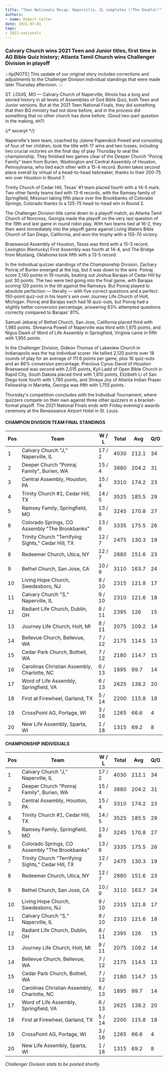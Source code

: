 ```yaml
---
title: "Teen Nationals Recap: Naperville, IL completes \"The Double\""
authors:
- name: Robert Carter
date: 2021-07-01
tags:
- 2021-nationals
---
```


### Calvary Church wins 2021 Teen and Junior titles, first time in AG Bible Quiz history; Atlanta Tamil Church wins Challenger Division in playoff

:::tip[NOTE]
This update of our original story includes corrections and adjustments to the Challenger Division individual standings that were made later Thursday afternoon.
:::

ST. LOUIS, MO — Calvary Church of Naperville, Illinois has a long and storied history in all levels of Assemblies of God Bible Quiz, both Teen and Junior versions. But at the 2021 Teen National Finals, they did something that their BQ ministry had not done before, and in the process did something that no other church has done before. (Good two-part question in the making, eh?)

{/* excerpt */}

Naperville's teen team, coached by Jolene Papendick Powell and consisting of four of her children, took the title with 17 wins and two losses, including two crucial victories on the final day of play Thursday to seal the championship. They finished two games clear of the Deeper Church "Ponraj Family" team from Burien, Washington and Central Assembly of Houston, Pennsylvania, who tied each other with a 15-4 record. Burien takes second place overall by virtual of a head-to-head tiebreaker, thanks to their 200-75 win over Houston in Round 7.

Trinity Church of Cedar Hill, Texas' #1 team placed fourth with a 14-5 mark. Two other family teams tied with 13-6 records, with the Ramsey family of Springfield, Missouri taking fifth place over the Brookbanks of Colorado Springs, Colorado thanks to a 125-75 head-to-head win in Round 2.

The Challenger Division title came down to a playoff match, as Atlanta Tamil Church of Norcross, Georgia made the playoff on the very last question of the 19th and last game in round robin play. With two teams tied at 16-2, they then went immediately into the playoff game against Living Waters Bible Church of San Diego, California, and won the trophy with a 155-70 victory.

Braeswood Assembly of Houston, Texas was third with a 15-3 record. Lexington (Kentucky) First Assembly was fourth at 14-4, and The Bridge from Mustang, Oklahoma took fifth with a 13-5 record.

In the individual quizzer standings of the Championship Division, Zachary Ponraj of Burien emerged at the top, but it was down to the wire. Ponraj score 2,140 points in 19 rounds, beating out Joshua Barajas of Cedar Hill by just 30 points. The two were tied going into the final game, with Barajas scoring 120 points in the tilt against the Ramseys. But Ponraj played to absolute perfection — literally — with five correct questions and a perfect 150-point quiz-out in his team's win over Journey Life Church of Holt, Michigan. Ponraj and Barajas each had 16 quiz-outs, but Ponraj had a slightly better conversion percentage, answering 83% attempted questions correctly compared to Barajas' 81%.

Samuel Jebaraj of Bethel Church, San Jose, California placed third with 1,985 points. Shreanna Powell of Naperville was third with 1,975 points, and Nigus Dawit of Word of Life Assembly in Springfield, Virginia came in fifth with 1,955 points.

In the Challenger Division, Gideon Thomas of Lakeview Church in Indianapolis was the top individual scorer. He tallied 2,120 points over 18 rounds of play for an average of 111.6 points per game, plus 16 quiz-outs and an 86% conversion percentage. Precious Cyrus-David of Houston Braeswood was second with 2,015 points, Kyli Ladd of Open Bible Church in Rapid City, South Dakota placed third with 1,810 points, Elizibeth Li of San Diego took fourth with 1,780 points, and Shreya Joy of Atlanta Indian Prayer Fellowship in Marietta, Georgia was fifth with 1,755 points.

Thursday's competition concludes with the Individual Tournament, where quizzers compete on their own against three other quizzers in a bracket-format playoff. The 2021 National Finals ends with Friday evening's awards ceremony at the Renaissance Airport Hotel in St. Louis.

#### CHAMPION DIVISION TEAM FINAL STANDINGS

| Pos | Team                                               | W / L  | Total | Avg   | Q/O |
| --- | -------------------------------------------------- | ------ | ----- | ----- | --- |
| 1   | Calvary Church "J," Naperville, IL                 | 17 / 2 | 4030  | 212.1 | 34  |
| 2   | Deeper Church "Ponraj Family", Burien, WA          | 15 / 4 | 3880  | 204.2 | 31  |
| 3   | Central Assembly, Houston, PA                      | 15 / 4 | 3310  | 174.2 | 23  |
| 4   | Trinity Church #1, Cedar Hill, TX                  | 14 / 5 | 3525  | 185.5 | 29  |
| 5   | Ramsey Family, Springfield, MO                     | 13 / 6 | 3245  | 170.8 | 27  |
| 6   | Colorado Springs, CO Assembly "The Brookbanks"     | 13 / 6 | 3335  | 175.5 | 26  |
| 7   | Trinity Church "Terrifying Sights," Cedar Hill, TX | 12 / 7 | 2475  | 130.3 | 19  |
| 8   | Redeemer Church, Utica, NY                         | 12 / 7 | 2880  | 151.6 | 23  |
| 9   | Bethel Church, San Jose, CA                        | 10 / 9 | 3110  | 163.7 | 24  |
| 10  | Living Hope Church, Swedesboro, NJ                 | 9 / 10 | 2315  | 121.8 | 17  |
| 11  | Calvary Church "S," Naperville, IL                 | 9 / 10 | 2310  | 121.6 | 18  |
| 12  | Radiant Life Church, Dublin, OH                    | 8 / 11 | 2395  | 126   | 15  |
| 13  | Journey Life Church, Holt, MI                      | 8 / 11 | 2075  | 109.2 | 14  |
| 14  | Bellevue Church, Bellevue, WA                      | 7 / 12 | 2175  | 114.5 | 13  |
| 15  | Cedar Park Church, Bothell, WA                     | 7 / 12 | 2180  | 114.7 | 15  |
| 16  | Carolinas Christian Assembly, Charlotte, NC        | 6 / 13 | 1895  | 99.7  | 14  |
| 17  | Word of Life Assembly, Springfield, VA             | 6 / 13 | 2625  | 138.2 | 20  |
| 18  | First at Firewheel, Garland, TX                    | 5 / 14 | 2200  | 115.8 | 18  |
| 19  | CrossPoint AG, Portage, WI                         | 3 / 16 | 1265  | 66.6  | 4   |
| 20  | New Life Assembly, Sparta, WI                      | 1 / 18 | 1315  | 69.2  | 8   |

#### CHAMPIONSHIP INDIVIDUALS

| Pos | Team                                               | W / L  | Total | Avg   | Q/O |
| --- | -------------------------------------------------- | ------ | ----- | ----- | --- |
| 1   | Calvary Church "J," Naperville, IL                 | 17 / 2 | 4030  | 212.1 | 34  |
| 2   | Deeper Church "Ponraj Family", Burien, WA          | 15 / 4 | 3880  | 204.2 | 31  |
| 3   | Central Assembly, Houston, PA                      | 15 / 4 | 3310  | 174.2 | 23  |
| 4   | Trinity Church #1, Cedar Hill, TX                  | 14 / 5 | 3525  | 185.5 | 29  |
| 5   | Ramsey Family, Springfield, MO                     | 13 / 6 | 3245  | 170.8 | 27  |
| 6   | Colorado Springs, CO Assembly "The Brookbanks"     | 13 / 6 | 3335  | 175.5 | 26  |
| 7   | Trinity Church "Terrifying Sights," Cedar Hill, TX | 12 / 7 | 2475  | 130.3 | 19  |
| 8   | Redeemer Church, Utica, NY                         | 12 / 7 | 2880  | 151.6 | 23  |
| 9   | Bethel Church, San Jose, CA                        | 10 / 9 | 3110  | 163.7 | 24  |
| 10  | Living Hope Church, Swedesboro, NJ                 | 9 / 10 | 2315  | 121.8 | 17  |
| 11  | Calvary Church "S," Naperville, IL                 | 9 / 10 | 2310  | 121.6 | 18  |
| 12  | Radiant Life Church, Dublin, OH                    | 8 / 11 | 2395  | 126   | 15  |
| 13  | Journey Life Church, Holt, MI                      | 8 / 11 | 2075  | 109.2 | 14  |
| 14  | Bellevue Church, Bellevue, WA                      | 7 / 12 | 2175  | 114.5 | 13  |
| 15  | Cedar Park Church, Bothell, WA                     | 7 / 12 | 2180  | 114.7 | 15  |
| 16  | Carolinas Christian Assembly, Charlotte, NC        | 6 / 13 | 1895  | 99.7  | 14  |
| 17  | Word of Life Assembly, Springfield, VA             | 6 / 13 | 2625  | 138.2 | 20  |
| 18  | First at Firewheel, Garland, TX                    | 5 / 14 | 2200  | 115.8 | 18  |
| 19  | CrossPoint AG, Portage, WI                         | 3 / 16 | 1265  | 66.6  | 4   |
| 20  | New Life Assembly, Sparta, WI                      | 1 / 18 | 1315  | 69.2  | 8   |

_Challenger Division stats to be posted shortly._
